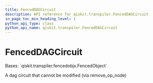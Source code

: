 ```yaml
---
title: FencedDAGCircuit
description: API reference for qiskit.transpiler.FencedDAGCircuit
in_page_toc_min_heading_level: 1
python_api_type: class
python_api_name: qiskit.transpiler.FencedDAGCircuit
---
```


# FencedDAGCircuit

<Class id="qiskit.transpiler.FencedDAGCircuit" isDedicatedPage={true} github="https://github.com/qiskit/qiskit/tree/stable/0.20/qiskit/transpiler/fencedobjs.py" signature="FencedDAGCircuit(dag_circuit_instance)" modifiers="class">
  Bases: `qiskit.transpiler.fencedobjs.FencedObject`

  A dag circuit that cannot be modified (via remove\_op\_node)
</Class>

